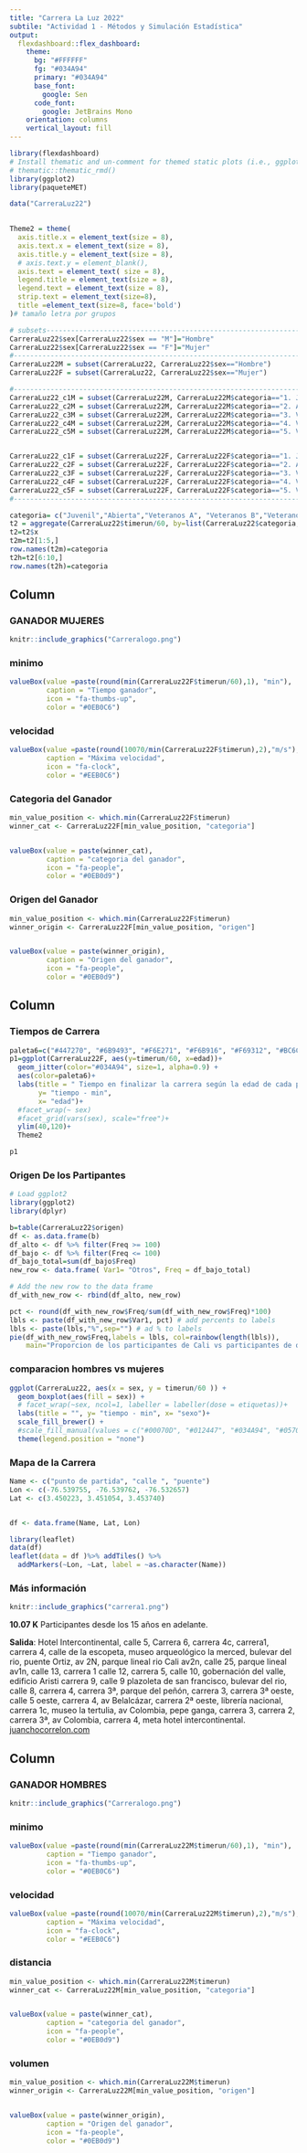 ---
title: "Carrera La Luz 2022"
subtile: "Actividad 1 - Métodos y Simulación Estadística"
output: 
  flexdashboard::flex_dashboard:
    theme:
      bg: "#FFFFFF"
      fg: "#034A94" 
      primary: "#034A94" 
      base_font:
        google: Sen
      code_font:
        google: JetBrains Mono
    orientation: columns
    vertical_layout: fill
---

```{r setup, include=FALSE}
library(flexdashboard)
# Install thematic and un-comment for themed static plots (i.e., ggplot2)
# thematic::thematic_rmd()
library(ggplot2)
library(paqueteMET)

data("CarreraLuz22")

  
Theme2 = theme(
  axis.title.x = element_text(size = 8),
  axis.text.x = element_text(size = 8),
  axis.title.y = element_text(size = 8),
  # axis.text.y = element_blank(),
  axis.text = element_text( size = 8),
  legend.title = element_text(size = 8),
  legend.text = element_text(size = 8),  
  strip.text = element_text(size=8),
  title =element_text(size=8, face='bold')
)# tamaño letra por grupos

# subsets-----------------------------------------------------------------------
CarreraLuz22$sex[CarreraLuz22$sex == "M"]="Hombre"
CarreraLuz22$sex[CarreraLuz22$sex == "F"]="Mujer"
#-------------------------------------------------------------------------------
CarreraLuz22M = subset(CarreraLuz22, CarreraLuz22$sex=="Hombre")
CarreraLuz22F = subset(CarreraLuz22, CarreraLuz22$sex=="Mujer")

#-------------------------------------------------------------------------------
CarreraLuz22_c1M = subset(CarreraLuz22M, CarreraLuz22M$categoria=="1. Juvenil")
CarreraLuz22_c2M = subset(CarreraLuz22M, CarreraLuz22M$categoria=="2. Abierta")
CarreraLuz22_c3M = subset(CarreraLuz22M, CarreraLuz22M$categoria=="3. Veteranos A")
CarreraLuz22_c4M = subset(CarreraLuz22M, CarreraLuz22M$categoria=="4. Veteranos B")
CarreraLuz22_c5M = subset(CarreraLuz22M, CarreraLuz22M$categoria=="5. Veteranos C")


CarreraLuz22_c1F = subset(CarreraLuz22F, CarreraLuz22F$categoria=="1. Juvenil")
CarreraLuz22_c2F = subset(CarreraLuz22F, CarreraLuz22F$categoria=="2. Abierta")
CarreraLuz22_c3F = subset(CarreraLuz22F, CarreraLuz22F$categoria=="3. Veteranos A")
CarreraLuz22_c4F = subset(CarreraLuz22F, CarreraLuz22F$categoria=="4. Veteranos B")
CarreraLuz22_c5F = subset(CarreraLuz22F, CarreraLuz22F$categoria=="5. Veteranos C")
#-------------------------------------------------------------------------------

categoria= c("Juvenil","Abierta","Veteranos A", "Veteranos B","Veteranos C")
t2 = aggregate(CarreraLuz22$timerun/60, by=list(CarreraLuz22$categoria,CarreraLuz22$sex), FUN= summary)
t2=t2$x
t2m=t2[1:5,] 
row.names(t2m)=categoria
t2h=t2[6:10,] 
row.names(t2h)=categoria
```


## Column {data-width="400"}

### GANADOR MUJERES

```{r, echo=FALSE, out.width="30%", fig.align = "center"}
knitr::include_graphics("Carreralogo.png")
```

### minimo {.value-box}

```{r}
valueBox(value =paste(round(min(CarreraLuz22F$timerun/60),1), "min"), 
         caption = "Tiempo ganador", 
         icon = "fa-thumbs-up", 
         color = "#0EB0C6")
```






### velocidad {.value-box}

```{r}
valueBox(value =paste(round(10070/min(CarreraLuz22F$timerun),2),"m/s"), # ud1$cierre, 
         caption = "Máxima velocidad", 
         icon = "fa-clock", 
         color = "#EEB0C6")
```

### Categoria del Ganador {.value-box}

```{r}

min_value_position <- which.min(CarreraLuz22F$timerun)
winner_cat <- CarreraLuz22F[min_value_position, "categoria"]


valueBox(value = paste(winner_cat), 
         caption = "categoria del ganador", 
         icon = "fa-people", 
         color = "#0EB0d9")


```

### Origen del Ganador {.value-box}

```{r}

min_value_position <- which.min(CarreraLuz22F$timerun)
winner_origin <- CarreraLuz22F[min_value_position, "origen"]


valueBox(value = paste(winner_origin), 
         caption = "Origen del ganador", 
         icon = "fa-people", 
         color = "#0EB0d9")


```



## Column {.tabset data-width="800"}

### Tiempos de Carrera

```{r}
paleta6=c("#447270", "#6B9493", "#F6E271", "#F6B916", "#F69312", "#BC6C25")
p1=ggplot(CarreraLuz22F, aes(y=timerun/60, x=edad))+
  geom_jitter(color="#034A94", size=1, alpha=0.9) +
  aes(color=paleta6)+
  labs(title = " Tiempo en finalizar la carrera según la edad de cada participante ",
       y= "tiempo - min",
       x= "edad")+ 
  #facet_wrap(~ sex)
  #facet_grid(vars(sex), scale="free")+
  ylim(40,120)+
  Theme2

p1

```

### Origen De los Partipantes
```{r}
# Load ggplot2
library(ggplot2)
library(dplyr)

b=table(CarreraLuz22$origen)
df <- as.data.frame(b)
df_alto <- df %>% filter(Freq >= 100)
df_bajo <- df %>% filter(Freq <= 100)
df_bajo_total=sum(df_bajo$Freq)
new_row <- data.frame( Var1= "Otros", Freq = df_bajo_total)

# Add the new row to the data frame
df_with_new_row <- rbind(df_alto, new_row)

pct <- round(df_with_new_row$Freq/sum(df_with_new_row$Freq)*100)
lbls <- paste(df_with_new_row$Var1, pct) # add percents to labels
lbls <- paste(lbls,"%",sep="") # ad % to labels
pie(df_with_new_row$Freq,labels = lbls, col=rainbow(length(lbls)),
    main="Proporcion de los participantes de Cali vs participantes de otras partes")

```

### comparacion hombres vs mujeres

```{r, fig.height=3}
ggplot(CarreraLuz22, aes(x = sex, y = timerun/60 )) +
  geom_boxplot(aes(fill = sex)) + 
  # facet_wrap(~sex, ncol=1, labeller = labeller(dose = etiquetas))+
  labs(title = "", y= "tiempo - min", x= "sexo")+
  scale_fill_brewer() +
  #scale_fill_manual(values = c("#00070D", "#012447", "#034A94", "#0570E1", "#3998FB","#37B6FC"))+
  theme(legend.position = "none")
```

### Mapa de la Carrera

```{r}

Name <- c("punto de partida", "calle ", "puente")
Lon <- c(-76.539755, -76.539762, -76.532657)
Lat <- c(3.450223, 3.451054, 3.453740)


df <- data.frame(Name, Lat, Lon)

library(leaflet)
data(df)
leaflet(data = df )%>% addTiles() %>%
  addMarkers(~Lon, ~Lat, label = ~as.character(Name))
```


### Más información

```{r, echo=FALSE, out.width="30%", fig.align = "center"}
knitr::include_graphics("carrera1.png")
```

**10.07 K** Participantes desde los 15 años en adelante.

**Salida**: Hotel Intercontinental, calle 5, Carrera 6, carrera 4c, carrera1, carrera 4, calle de la escopeta, museo arqueológico la merced, bulevar del rio, puente Ortiz, av 2N, parque lineal rio Cali av2n, calle 25, parque lineal av1n, calle 13, carrera 1 calle 12, carrera 5, calle 10, gobernación del valle, edificio Aristi carrera 9, calle 9 plazoleta de san francisco, bulevar del rio, calle 8, carrera 4, carrera 3ª, parque del peñón, carrera 3, carrera 3ª oeste, calle 5 oeste, carrera 4, av Belalcázar, carrera 2ª oeste, librería nacional, carrera 1c, museo la tertulia, av Colombia, pepe ganga, carrera 3, carrera 2, carrera 3ª, av Colombia, carrera 4, meta hotel intercontinental. [juanchocorrelon.com](https://juanchocorrelon.com/intercontinental-10k-luz-2022/#10k)


## Column {data-width="400"}

### GANADOR HOMBRES
```{r, echo=FALSE, out.width="30%", fig.align = "center"}
knitr::include_graphics("Carreralogo.png")
```

### minimo {.value-box}

```{r}
valueBox(value =paste(round(min(CarreraLuz22M$timerun/60),1), "min"), 
         caption = "Tiempo ganador", 
         icon = "fa-thumbs-up", 
         color = "#0EB0C6")
```






### velocidad {.value-box}

```{r}
valueBox(value =paste(round(10070/min(CarreraLuz22M$timerun),2),"m/s"), # ud1$cierre, 
         caption = "Máxima velocidad", 
         icon = "fa-clock", 
         color = "#EEB0C6")
```

### distancia {.value-box}

```{r}

min_value_position <- which.min(CarreraLuz22M$timerun)
winner_cat <- CarreraLuz22M[min_value_position, "categoria"]


valueBox(value = paste(winner_cat), 
         caption = "categoria del ganador", 
         icon = "fa-people", 
         color = "#0EB0d9")


```

### volumen {.value-box}

```{r}

min_value_position <- which.min(CarreraLuz22M$timerun)
winner_origin <- CarreraLuz22M[min_value_position, "origen"]


valueBox(value = paste(winner_origin), 
         caption = "Origen del ganador", 
         icon = "fa-people", 
         color = "#0EB0d9")


```

